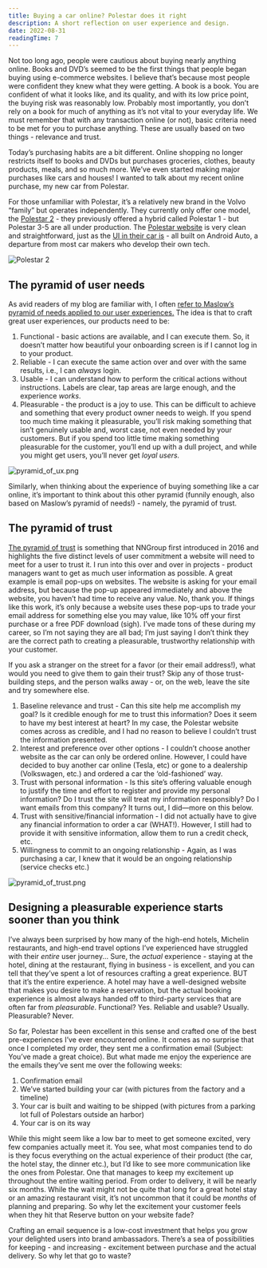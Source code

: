 ```yaml
---
title: Buying a car online? Polestar does it right
description: A short reflection on user experience and design.
date: 2022-08-31
readingTime: 7
---
```


Not too long ago, people were cautious about buying nearly anything online. Books and DVD’s seemed to be the first things that people began buying using e-commerce websites. I believe that’s because most people were confident they knew what they were getting. A book is a book. You are confident of what it looks like, and its quality, and with its low price point, the buying risk was reasonably low. Probably most importantly, you don’t rely on a book for much of anything as it’s not vital to your everyday life. We must remember that with any transaction online (or not), basic criteria need to be met for you to purchase anything. These are usually based on two things - relevance and trust.

Today’s purchasing habits are a bit different. Online shopping no longer restricts itself to books and DVDs but purchases groceries, clothes, beauty products, meals, and so much more. We’ve even started making major purchases like cars and houses! I wanted to talk about my recent online purchase, my new car from Polestar.

For those unfamiliar with Polestar, it’s a relatively new brand in the Volvo “family” but operates independently. They currently only offer one model, the [Polestar 2](https://www.polestar.com/se/polestar-2/) - they previously offered a hybrid called Polestar 1 - but Polestar 3-5 are all under production. The [Polestar website](https://www.polestar.com/) is very clean and straightforward, just as the [UI in their car is](https://hmi-app.polestar.com) - all built on Android Auto, a departure from most car makers who develop their own tech.

![Polestar 2](polestar.png)

## The pyramid of user needs

As avid readers of my blog are familiar with, I often [refer to Maslow’s pyramid of needs applied to our user experiences.](/great-ux/) The idea is that to craft great user experiences, our products need to be:

1. Functional - basic actions are available, and I can execute them. So, it doesn’t matter how beautiful your onboarding screen is if I cannot log in to your product.
2. Reliable - I can execute the same action over and over with the same results, i.e., I can _always_ login.
3. Usable - I can understand how to perform the critical actions without instructions. Labels are clear, tap areas are large enough, and the experience _works_.
4. Pleasurable - the product is a joy to use. This can be difficult to achieve and something that every product owner needs to weigh. If you spend too much time making it pleasurable, you’ll risk making something that isn’t genuinely usable and, worst case, not even needed by your customers. But if you spend too little time making something pleasurable for the customer, you’ll end up with a dull project, and while you might get users, you’ll never get _loyal users._

![pyramid_of_ux.png](pyramid_of_ux.png)

Similarly, when thinking about the experience of buying something like a car online, it’s important to think about this other pyramid (funnily enough, also based on Maslow’s pyramid of needs!) - namely, the pyramid of trust.

## The pyramid of trust

[The pyramid of trust](https://www.nngroup.com/articles/commitment-levels/) is something that NNGroup first introduced in 2016 and highlights the five distinct levels of user commitment a website will need to meet for a user to trust it. I run into this over and over in projects - product managers want to get as much user information as possible. A great example is email pop-ups on websites. The website is asking for your email address, but because the pop-up appeared immediately and above the website, you haven’t had time to receive any value. No, thank you. If things like this work, it’s only because a website uses these pop-ups to trade your email address for something else you may value, like 10% off your first purchase or a free PDF download (sigh). I’ve made tons of these during my career, so I’m not saying they are all bad; I’m just saying I don’t think they are the correct path to creating a pleasurable, trustworthy relationship with your customer.

If you ask a stranger on the street for a favor (or their email address!), what would you need to give them to gain their trust? Skip any of those trust-building steps, and the person walks away - or, on the web, leave the site and try somewhere else.

1. Baseline relevance and trust - Can this site help me accomplish my goal? Is it credible enough for me to trust this information? Does it seem to have my best interest at heart? In my case, the Polestar website comes across as credible, and I had no reason to believe I couldn’t trust the information presented.
2. Interest and preference over other options - I couldn’t choose another website as the car can only be ordered online. However, I could have decided to buy another car online (Tesla, etc) or gone to a dealership (Volkswagen, etc.) and ordered a car the ‘old-fashioned’ way.
3. Trust with personal information - Is this site’s offering valuable enough to justify the time and effort to register and provide my personal information? Do I trust the site will treat my information responsibly? Do I want emails from this company? It turns out, I did—more on this below.
4. Trust with sensitive/financial information - I did not actually have to give any financial information to order a car (WHAT!). However, I still had to provide it with sensitive information, allow them to run a credit check, etc.
5. Willingness to commit to an ongoing relationship - Again, as I was purchasing a car, I knew that it would be an ongoing relationship (service checks etc.)

![pyramid_of_trust.png](pyramid_of_trust.png)

## Designing a pleasurable experience starts sooner than you think

I’ve always been surprised by how many of the high-end hotels, Michelin restaurants, and high-end travel options I’ve experienced have struggled with their _entire_ user journey... Sure, the _actual_ experience - staying at the hotel, dining at the restaurant, flying in business - is excellent, and you can tell that they’ve spent a lot of resources crafting a great experience. BUT that it’s the entire experience. A hotel may have a well-designed website that makes you desire to make a reservation, but the actual booking experience is almost always handed off to third-party services that are often far from _pleasurable_. Functional? Yes. Reliable and usable? Usually. Pleasurable? Never.

So far, Polestar has been excellent in this sense and crafted one of the best pre-experiences I’ve ever encountered online. It comes as no surprise that once I completed my order, they sent me a confirmation email (Subject: You’ve made a great choice). But what made me enjoy the experience are the emails they’ve sent me over the following weeks:

1. Confirmation email
2. We’ve started building your car (with pictures from the factory and a timeline)
3. Your car is built and waiting to be shipped (with pictures from a parking lot full of Polestars outside an harbor)
4. Your car is on its way

While this might seem like a low bar to meet to get someone excited, very few companies actually meet it. You see, what most companies tend to do is they focus everything on the actual experience of their product (the car, the hotel stay, the dinner etc.), but I’d like to see more communication like the ones from Polestar. One that manages to keep my excitement up throughout the entire waiting period. From order to delivery, it will be nearly six months. While the wait might not be quite that long for a great hotel stay or an amazing restaurant visit, it’s not uncommon that it could be _months_ of planning and preparing. So why let the excitement your customer feels when they hit that Reserve button on your website fade?

Crafting an email sequence is a low-cost investment that helps you grow your delighted users into brand ambassadors. There’s a sea of possibilities for keeping - and increasing - excitement between purchase and the actual delivery. So why let that go to waste?